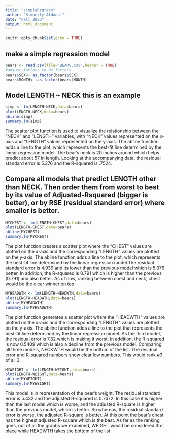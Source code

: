 ```yaml
---
title: "simpleRegress"
author: "Kimberly Aldana "
date: "Fall 2023"
output: html_document
---
```


```r
knitr::opts_chunk$set(echo = TRUE)
```

## make a simple regression model

```r
bears <- read.csv(file="BEARS.csv",header = TRUE)
#adjust factors to be factors
bears$SEX<- as.factor(bears$SEX)
bears$MONTH<- as.factor(bears$MONTH)
```

## Model LENGTH ~ NECK  this is an example  

```r
simp <- lm(LENGTH~NECK,data=bears)
plot(LENGTH~NECK,data=bears)
abline(simp)
summary.lm(simp)
```


The scatter plot function is used to visualize the relationship between the "NECK" and "LENGTH" variables, with "NECK" values represented on the x-axis and "LENGTH" values represented on the y-axis. The abline function adds a line to the plot, which represents the best-fit line determined by the linear regression model. The bear's neck is 20 inches around which helps predict about 57 in length. Looking at the accompanying data, the residual standard error is 5.376 and the R-squared is .7524.






## Compare all models that predict LENGTH other than NECK. Then order them from worst to best by its value of Adjusted-Rsquared (bigger is better), or by RSE (residual standard error) where smaller is better. 


```r
MYCHEST <- lm(LENGTH~CHEST,data=bears)
plot(LENGTH~CHEST,data=bears)
abline(MYCHEST)
summary.lm(MYCHEST)
```

The plot function creates a scatter plot where the "CHEST" values are plotted on the x-axis and the corresponding "LENGTH" values are plotted on the y-axis. The abline function adds a line to the plot, which represents the best-fit line determined by the linear regression model.The residual standard error is 4.939 and its lower than the previous model which is 5.376 better. In addition, the R-squared is 0.791 which is higher than the previous (0.791) and also better. As of now, ranking between chest and neck, chest would be the clear winner on top.



```r
MYHEADWTH <- lm(LENGTH~HEADWTH,data=bears)
plot(LENGTH~HEADWTH,data=bears)
abline(MYHEADWTH)
summary.lm(MYHEADWTH)
```

The plot function generates a scatter plot where the "HEADWTH" values are plotted on the x-axis and the corresponding "LENGTH" values are plotted on the y-axis. The abline function adds a line to the plot that represents the best-fit line determined by the linear regression model. As the third model, the residual error is 7.32 which is making it worst. In addition, the R-squared is now 0.5409 which is also a decline from the previous model. Comparing all three models, NECKWTH would be the bottom of the list. The residual error and R-squared numbers show clear low numbers. This would rank #3 of all 3.


```r
MYWEIGHT <- lm(LENGTH~WEIGHT,data=bears)
plot(LENGTH~WEIGHT,data=bears)
abline(MYWEIGHT)
summary.lm(MYWEIGHT)
```

This model is in representation of the bear's weight. The residual standard error is 5.432 and the adjusted R-squared is 0.7472. In this case it is higher than the last model which is worse, and the adjusted R-square is higher than the previous model, which is better. So whereas, the residual standard error is worse, the adjusted R-square is better. At this point the bear's chest has the highest adjusted R-square which is the best. As far as the ranking goes, out of all the graphs we examined, WEIGHT would be considered 3rd place while HEADWTH takes the bottom of the list.













